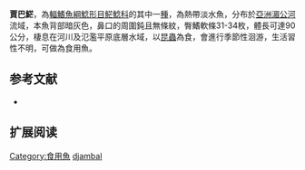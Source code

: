 {{Speciesbox
| name = 賈巴𩷶
| image = 
| image_caption = 
| image_width = 250px
| status = NE
| status_system = IUCN3.1
| genus = Pangasius
| species = djambal
| authority = [[Bleeker|Bleeker]], 1846
| synonyms = *''Pangasius bedado '',Roberts, 1999 
}}

'''賈巴𩷶'''，為[[輻鰭魚綱|輻鰭魚綱]][[鯰形目|鯰形目]][[𩷶鯰科|𩷶鯰科]]的其中一[[種|種]]，為熱帶淡水魚，分布於[[亞洲|亞洲]][[湄公河|湄公河]]流域，本魚背部暗灰色，鼻口的周圍鈍且無條紋，臀鰭軟條31-34枚，體長可達90公分，棲息在河川及氾濫平原底層水域，以[[昆蟲|昆蟲]]為食，會進行季節性洄游，生活習性不明，可做為食用魚。

==参考文献==
*{{FishBase_species|genus=Pangasius|species=djambal |year=2015|month=7}}

== 扩展阅读 ==
{{refbegin}}
{{wikispecies-inline|Pangasius djambal|賈巴𩷶}}
{{refend}}
{{Taxonbar|from=Q292920}}

[[Category:食用魚|Category:食用魚]]
[[Category:𩷶屬|djambal]]